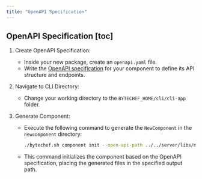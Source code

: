 ```yaml
---
title: "OpenAPI Specification"
---
```


## OpenAPI Specification [toc]

1. Create OpenAPI Specification:
    - Inside your new package, create an `openapi.yaml` file.
    - Write the [OpenAPI specification](https://swagger.io/specification/) for your component to define its API structure and endpoints.

2. Navigate to CLI Directory:
    - Change your working directory to the `BYTECHEF_HOME/cli/cli-app` folder.

3. Generate Component:
    - Execute the following command to generate the `NewComponent` in the `newcomponent` directory:
      ```bash
      ./bytechef.sh component init --open-api-path ../../server/libs/modules/components/newcomponent/openapi.yaml --output-path ../../server/libs/modules/components --name newcomponent
      ```
    - This command initializes the component based on the OpenAPI specification, placing the generated files in the specified output path.
